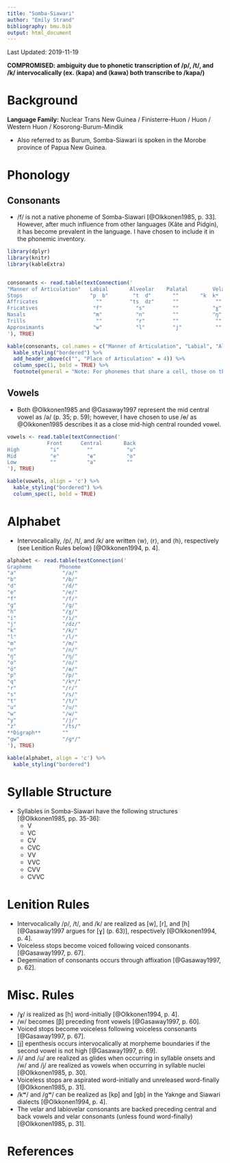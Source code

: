 ```yaml
---
title: "Somba-Siawari"
author: "Emily Strand"
bibliography: bmu.bib
output: html_document
---
```


Last Updated: 2019-11-19

**COMPROMISED: ambiguity due to phonetic transcription of /p/, /t/, and /k/ intervocalically (ex. ⟨kapa⟩ and ⟨kawa⟩ both transcribe to /kapa/)**

# Background

**Language Family:** Nuclear Trans New Guinea / Finisterre-Huon / Huon / Western Huon / Kosorong-Burum-Mindik

* Also referred to as Burum, Somba-Siawari is spoken in the Morobe province of Papua New Guinea.

# Phonology

## Consonants

* /f/ is not a native phoneme of Somba-Siawari [@Olkkonen1985, p. 33]. However, after much influence from other languages (Kâte and Pidgin), it has become prevalent in the language. I have chosen to include it in the phonemic inventory.

```r

library(dplyr)
library(knitr)
library(kableExtra)


consonants <- read.table(textConnection('
"Manner of Articulation"   Labial       Alveolar    Palatal        Velar     
Stops                      "p  b"        "t  d"       ""       "k  kʷ  ɡ  ɡʷ"
Affricates                   ""         "ts  dz"      ""            ""
Fricatives                  "f"           "s"         ""           "ɣ"  
Nasals                      "m"           "n"         ""           "ŋ"  
Trills                       ""           "r"         ""            ""
Approximants                "w"           "l"         "j"           ""   
'), TRUE)

kable(consonants, col.names = c("Manner of Articulation", "Labial", "Alveolar", "Palatal", "Velar"), align = 'c') %>%
  kable_styling("bordered") %>%
  add_header_above(c("", "Place of Articulation" = 4)) %>%
  column_spec(1, bold = TRUE) %>%
  footnote(general = "Note: For phonemes that share a cell, those on the left are voiceless and those on the right are voiced. The velar stops that have the diacritic (ʷ) are labialized.", general_title = "")
```

## Vowels

* Both @Olkkonen1985 and @Gasaway1997 represent the mid central vowel as /ə/ (p. 35; p. 59); however, I have chosen to use /ɵ/ as @Olkkonen1985 describes it as a close mid-high central rounded vowel.

```r

vowels <- read.table(textConnection('
             Front      Central       Back
High          "i"         ""           "u"
Mid           "e"         "ɵ"          "o"
Low           ""          "a"          ""
'), TRUE)

kable(vowels, align = 'c') %>%
  kable_styling("bordered") %>%
  column_spec(1, bold = TRUE)
```  

# Alphabet

* Intervocalically, /p/, /t/, and /k/ are written ⟨w⟩, ⟨r⟩, and ⟨h⟩, respectively (see Lenition Rules below) [@Olkkonen1994, p. 4].

```r

alphabet <- read.table(textConnection('
Grapheme         Phoneme
"a"               "/a/"
"b"               "/b/"
"d"               "/d/"
"e"               "/e/"
"f"               "/f/"
"g"               "/ɡ/"
"h"               "/ɣ/"
"i"               "/i/"
"j"               "/dz/"
"k"               "/k/"
"l"               "/l/"
"m"               "/m/"
"n"               "/n/"
"ŋ"               "/ŋ/"
"o"               "/o/"
"ö"               "/ɵ/"
"p"               "/p/"
"q"               "/kʷ/"
"r"               "/r/"
"s"               "/s/"
"t"               "/t/"
"u"               "/u/"
"w"               "/w/"
"y"               "/j/"
"z"               "/ts/"
**Digraph**       ""
"gw"              "/ɡʷ/"
'), TRUE)

kable(alphabet, align = 'c') %>%
  kable_styling("bordered")
```

# Syllable Structure

* Syllables in Somba-Siawari have the following structures [@Olkkonen1985, pp. 35-36]:
    - V
    - VC
    - CV
    - CVC
    - VV
    - VVC
    - CVV
    - CVVC

# Lenition Rules

* Intervocalically /p/, /t/, and /k/ are realized as [w], [r], and [h] [@Gasaway1997 argues for [ɣ] (p. 63)], respectively [@Olkkonen1994, p. 4].
* Voiceless stops become voiced following voiced consonants [@Gasaway1997, p. 67].
* Degemination of consonants occurs through affixation [@Gasaway1997, p. 62].

# Misc. Rules

* /ɣ/ is realized as [h] word-initially [@Olkkonen1994, p. 4].
* /w/ becomes [β] preceding front vowels [@Gasaway1997, p. 60].
* Voiced stops become voiceless following voiceless consonants [@Gasaway1997, p. 67].
* [j] epenthesis occurs intervocalically at morpheme boundaries if the second vowel is not high [@Gasaway1997, p. 69].
* /i/ and /u/ are realized as glides when occurring in syllable onsets and /w/ and /j/ are realized as vowels when occurring in syllable nuclei [@Olkkonen1985, p. 30].
* Voiceless stops are aspirated word-initially and unreleased word-finally [@Olkkonen1985, p. 31].
* /kʷ/ and /ɡʷ/ can be realized as [kp] and [ɡb] in the Yaknge and Siawari dialects [@Olkkonen1994, p. 4].
* The velar and labiovelar consonants are backed preceding central and back vowels and velar consonants (unless found word-finally) [@Olkkonen1985, p. 31].

# References
